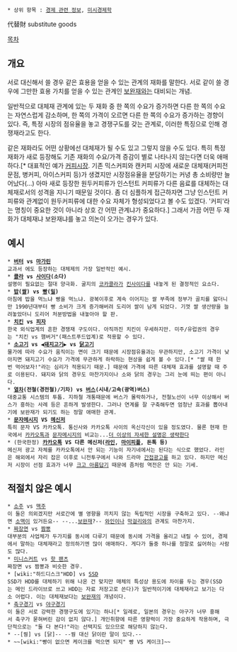  * 상위 항목 : [[경제 관련 정보]], [[미시경제학]]

代替財
substitute goods

[[목차]]
== 개요 ==
서로 대신해서 쓸 경우 같은 효용을 얻을 수 있는 관계의 재화를 말한다. 서로 같이 쓸 경우에 그만한 효용 가치를 얻을 수 있는 관계인 [[보완재]]와는 대비되는 개념.

일반적으로 대체재 관계에 있는 두 재화 중 한 쪽의 수요가 증가하면 다른 한 쪽의 수요는 자연스럽게 감소하며, 한 쪽의 가격이 오르면 다른 한 쪽의 수요가 증가하는 경향이 있다. 즉, 특정 시장의 점유율을 놓고 경쟁구도를 갖는 관계로, 이러한 특징으로 인해 경쟁재라고도 한다.

같은 재화라도 어떤 상황에선 대체재가 될 수도 있고 그렇지 않을 수도 있다. 특히 특정 재화가 새로 등장해도 기존 재화의 수요/가격 증감이 별로 나타나지 않는다면 더욱 애매하다.[* 대표적인 예가 [[커피]]시장. 기존 믹스커피와 캔커피 시장에 새로운 대체재(커피전문점, 병커피, 아이스커피 등)가 생겼지만 시장점유율을 분담하기는 커녕 총 소비량만 늘어났다(...) 아마 새로 등장한 원두커피류가 인스턴트 커피류가 다른 음료를 대체하는 대체재로서의 성격을 지니기 때문일 것이다. 좀 더 심플하게 접근하자면 그냥 인스턴트 커피류와 관계없이 원두커피류에 대한 수요 자체가 형성되었다고 볼 수도 있겠다. '커피'라는 명칭이 중요한 것이 아니라 상호 간 어떤 관계냐가 중요하다.] 그래서 가끔 어떤 두 재화가 대체재냐 보완재냐를 놓고 의논이 오가는 경우가 있다.

== 예시 ==
 * '''[[버터]] vs [[마가린]]'''
 교과서 에도 등장하는 대체제의 가장 일반적인 예시.
 * '''[[콜라]] vs [[사이다]](소다)'''
 설명이 필요없는 절대 양극화. 굴지의 [[코카콜라]]가 [[킨사이다]]를 내놓게 된 결정적인 요소다.
 * '''[[밥]]([[쌀]]) vs [[빵]]([[밀]])'''
 아침에 밥을 먹느냐 빵을 먹느냐. 광복이후로 계속 이어지는 쌀 부족에 정부가 골치를 앓더니만 1990년대부터 빵 소비가 크게 증가해버려 도리어 쌀이 남게 되었다. 기껏 쌀 생산량을 늘려놓았더니 도리어 처분방법을 내놓아야 할 판.
 * '''[[치킨]] vs [[피자]]'''
 한국 외식업계의 흔한 경쟁재 구도이다. 아직까진 치킨이 우세하지만. 미주/유럽권의 경우는 "치킨 vs 햄버거"(패스트푸드업계)로 적용할 수 있다.
 * '''[[소고기]] vs ◀[[돼지고기]]▶ vs [[닭고기]]'''
 물가에 따라 수요가 움직이는 면이 크기 때문에 시장점유율과는 무관하지만, 소고기 가격이 낮아지면 돼지고기 수요가 가격에 무관하게 하락하는 현상을 쉽게 볼 수 있다.[* "쌀 때 한번 먹어보자!"라는 심리가 적용되기 때문.] 때문에 가격에 따른 대체재 효과를 설명할 때 주로 이용된다. 돼지와 닭의 경우도 마찬가지이나 소와 닭의 경우는 그리 눈에 띄는 편이 아니다.
 * '''[[열차]](전철(경전철)/기차) vs [[버스]](시내/고속(광역)버스)'''
 대중교통 시스템의 투톱. 지하철 개통때문에 버스가 몰락하거나, 전철노선이 너무 이상해서 버스가 흥하는 사례 등은 흔하게 발생한다. 그러나 연계를 잘 구축해두면 엄청난 효과를 뽑아내기에 보완재가 되기도 하는 정말 애매한 관계.
 * '''[[문자메시지]] VS [[메신저]]'''
 특히 문자 VS 카카오톡. 통신사와 카카오톡 사이의 옥신각신이 있을 정도였다. 물론 현재 한국에서 [[카카오톡]]과 [[문자메시지]]의 비교는...[[더 이상의 자세한 설명은 생략한다]]
 * (한국한정) '''[[카카오톡]] VS 다른 메신저([[라인]], [[마이피플]], 돈톡 등)'''
 메신저 광고 자체를 카카오톡에서 안 되는 기능이 자기네에서는 된다는 식으로 했었다. 라인은 해외에서 자리 잡은 이후로 니전투구에서 나와 드라마 [[간접광고]]를 하고 있다. 하지만 메신저 시장이 선점 효과가 너무 [[크고 아름다운|크고 아름답기]] 때문에 좀처럼 역전은 안 되는 기세.
== 적절치 않은 예시 ==
 * [[소주]] vs [[맥주]]
 이 둘은 의외겠지만 서로간에 별 영향을 끼치지 않는 독립적인 시장을 구축하고 있다. --왜냐면 [[소맥]]이 있거든요-- --...[[보완재]]?-- [[와인]]이나 [[막걸리]]와의 관계도 마찬가지.
 * [[짜장면]] vs [[짬뽕]]
 대부분의 사업체가 두가지를 동시에 다루기 때문에 동시에 가격을 올리고 내릴 수 있어, 경제에서 말하는 대체재라고 정의하기엔 많이 애매하다. 게다가 둘중 하나를 정말로 싫어하는 사람도 많다.
 * [[미니스커트]] vs [[핫 팬츠]]
 짜장면 vs 짬뽕과 비슷한 경우.
 * [wiki:"하드디스크"HDD] vs [[SSD]]
 SSD가 HDD를 대체하기 위해 나온 건 맞지만 매체의 특성상 용도에 차이를 두는 경우(SSD는 메인 드라이브로 쓰고 HDD는 자료 저장고로 쓴다)가 일반적이기에 대체재라고 보기는 다소 어렵다. 이는 대체재보다는 [[보완재]]의 개념이다.
 * [[축구]]경기 vs [[야구]]경기
 이 둘은 서로 강력한 경쟁구도에 있기는 하나[* 일례로, 일본의 경우는 야구가 너무 흥해서 축구가 묻혀버린 감이 없지 않다.] 개인취향에 따른 영향력이 가장 중요하게 작용하며, 극단적으로는 "둘 다 본다!"라는 선택지도 있으므로 해당하지 않는다. 
 * --[꿩] vs [닭]-- --꿩 대신 닭이란 말이 있다.--
 * ~~[wiki:"빵이 없으면 케이크를 먹으면 되지" 빵 VS 케이크]~~
